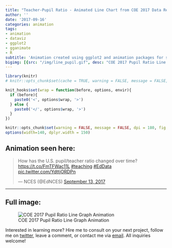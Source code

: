 ```yaml
---
title: "Teacher-Pupil Ratio - Animated Line Chart from COE 2017 Data Release"
author: ''
date: '2017-09-16'
categories: animation
tags:
- animation
- dataviz
- ggplot2
- gganimate
- R
subtitle: 'Animation created using ggplot2 and animation packages for social media distribution'
bigimg: [{src: "/img/line_pupil.gif", desc: "COE 2017 Pupil Ratio Line Graph Animation"}]
---
```

  
```r
library(knitr)
# knitr::opts_chunk$set(cache = TRUE, warning = FALSE, message = FALSE, dpi = 180, out.extra='class = "img-responsive"')

```

```r
knit_hooks$set(wrap = function(before, options, envir){
  if (before){
    paste0('<', options$wrap, '>')
  } else {
    paste0('</', options$wrap, '>')
  }
})

knitr::opts_chunk$set(warning = FALSE, message = FALSE, dpi = 180, fig.height = 5, fig.width = 7, fig.align = "center")
options(width=140, dplyr.width = 150)
```

## Animation seen here:

<blockquote class="twitter-tweet" data-lang="en"><p lang="en" dir="ltr">How has the U.S. pupil/teacher ratio changed over time? <a href="https://t.co/FmTFWac11L">https://t.co/FmTFWac11L</a> <a href="https://twitter.com/hashtag/teaching?src=hash">#teaching</a> <a href="https://twitter.com/hashtag/EdData?src=hash">#EdData</a> <a href="https://t.co/YdttjORDPn">pic.twitter.com/YdttjORDPn</a></p>&mdash; NCES (@EdNCES) <a href="https://twitter.com/EdNCES/status/908016978459283456">September 13, 2017</a></blockquote>
<script async src="//platform.twitter.com/widgets.js" charset="utf-8"></script>
  
  ***
  
## Full image:
  
![COE 2017 Pupil Ratio Line Graph Animation](/img/line_pupil.gif)

Interested in learning more? Hire me to consult on your next project, follow me on [twitter](https://twitter.com/mikeleeco), leave a comment, or contact me via [email](mailto:mdlee12@gmail.com). All inquiries welcome!
  
  